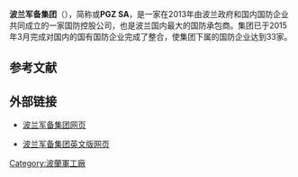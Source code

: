 {{unreferenced|time=2015-04-03T11:58:49+00:00}}
{{Infobox_Company
|company_name = 波兰军备集团<br>Polska Grupa Zbrojeniowa SA
|company_logo = 
|company_type =  [[股份公司|股份公司]]
|company_slogan = 
|foundation = 
|incorporated = 
|location =  {{POL}}[[马佐夫舍省|马佐夫舍省]][[拉多姆|拉多姆]]
|key_people = [[沃伊切赫·多布罗夫斯基|沃伊切赫·多布罗夫斯基]]（行政总裁）<br>[[托马斯·谢米特科夫斯基|托马斯·谢米特科夫斯基]] (监事会主席)
|industry = [[国防工业|国防工业]]、[[造船|造船]]、[[房地产|房地产]]、工程咨询与技术研发
|products = 
|revenue = 
|net_income =
|num_employees = 17500以上
|parent = 
|subsid = 
|homepage = [http://www.pgzsa.pl/ www.pgzsa.pl]
}}

'''波兰军备集团'''（{{lang-pl|'''Polska Grupa Zbrojeniowa SA'''}}），简称或'''PGZ SA'''，是一家在2013年由波兰政府和国内国防企业共同成立的一家国防控股公司，也是波兰国内最大的国防承包商。集团已于2015年3月完成对国内的国有国防企业完成了整合，使集团下属的国防企业达到33家。

==参考文献==
{{reflist}}

==外部链接==
*  {{pl icon}}[http://www.pgzsa.pl 波兰军备集团网页] {{Wayback|url=http://www.pgzsa.pl/ |date=20200508004659 }}
*  {{en icon}}[http://en.pgzsa.pl 波兰军备集团英文版网页] {{Wayback|url=http://en.pgzsa.pl/ |date=20200128221023 }}

[[Category:波蘭軍工廠|Category:波蘭軍工廠]]